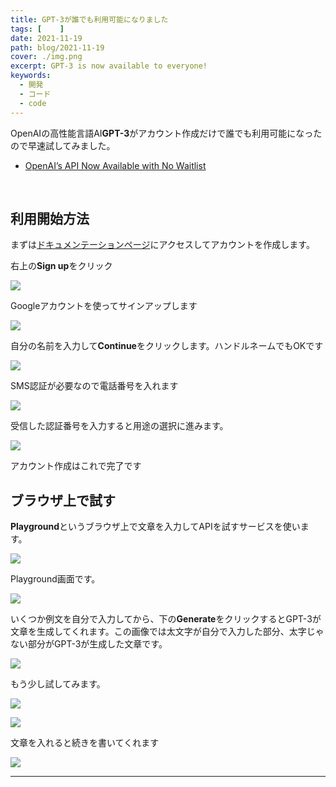 ```yaml
---
title: GPT-3が誰でも利用可能になりました
tags: [    ]
date: 2021-11-19
path: blog/2021-11-19
cover: ./img.png
excerpt: GPT-3 is now available to everyone!
keywords:
  - 開発
  - コード
  - code
---
```


OpenAIの高性能言語AI**GPT-3**がアカウント作成だけで誰でも利用可能になったので早速試してみました。

- [OpenAI’s API Now Available with No Waitlist](https://openai.com/blog/api-no-waitlist/)

<br/>

## 利用開始方法

まずは[ドキュメンテーションページ](https://beta.openai.com/docs/introduction)にアクセスしてアカウントを作成します。

右上の**Sign up**をクリック

![](./img1.png)

Googleアカウントを使ってサインアップします

![](./img2.png)

自分の名前を入力して**Continue**をクリックします。ハンドルネームでもOKです

![](./img3.png)

SMS認証が必要なので電話番号を入れます

![](./img4.png)

受信した認証番号を入力すると用途の選択に進みます。

![](./img5.png)

アカウント作成はこれで完了です

## ブラウザ上で試す

**Playground**というブラウザ上で文章を入力してAPIを試すサービスを使います。

![](./img6.png)

Playground画面です。

![](./img7.png)

いくつか例文を自分で入力してから、下の**Generate**をクリックするとGPT-3が文章を生成してくれます。この画像では太文字が自分で入力した部分、太字じゃない部分がGPT-3が生成した文章です。

![](./img8.png)

もう少し試してみます。

![](./img9.png)

![](./img10.png)

文章を入れると続きを書いてくれます

![](./img11.png)

---